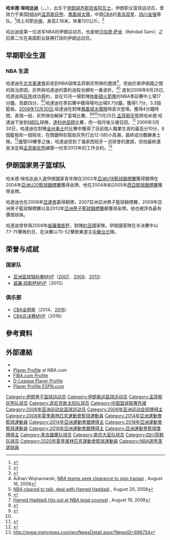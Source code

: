{{noteta|G1=NBA}}
{{Infobox basketball biography
| name         = 哈米德·埃哈达迪<br/>{{Lang|en|Hamed Ehadadi}}
| image        = Hamed Haddadi 13981129001032637176521075086269.jpg
| position     = [[中鋒_(籃球)|中鋒]]
| height_ft    = 7
| height_in    = 2
| weight_kg   = 110
| league       = [[中國男子籃球職業聯賽|CBA]]
| team         = 四川蓝鲸
| number       = 5
| birth_date   = {{birth date and age|1985|05|19}}
| birth_place  = {{IRN}}[[胡齐斯坦省|胡齐斯坦省]][[阿瓦士|阿瓦士]] 
| nationality  = {{IRN}}
| highschool   =
| college      = 
| career_start = 2002年
| career_end   = 
| years1       = 1999年－2002年
| team1        = {{Le|Shahin Ahvaz}}
| years2       = 2019年－2020年
| team2        = [[南京同曦大聖籃球俱樂部|南京同曦]]
| former_teams = [[Shahin_Ahvaz|Shahin Ahvaz]]（伊朗）（1999-2002）<br />[[Paykan_Tehran|Paykan Tehran]]（伊朗）（2002-2007）<br />→[[Al-Nasr|Al-Nasr]]（United Arab Emirates）（2003）<br />→[[Sanam_Tehran|Sanam Tehran]]（2004）<br />[[Saba_Battery_Tehran|Saba Battery Tehran]]（伊朗）（2007-2008）<br />[[孟菲斯灰熊|孟菲斯灰熊]]（2008-2013）<br />→[[達科他巫師|達科他巫師]]（[[NBA發展聯盟|D-League]]）（2008）<br />[[Melli_Haffari_Ahvaz|Melli Haffari Ahvaz]]（伊朗）（2011）<br />[[鳳凰城太陽|鳳凰城太陽]]（2013）<br />[[Foolad_Mahan_Isfahan|Foolad Mahan Isfahan]]（伊朗）（2013）<br />[[四川金强|四川金强]]（[[中國男子籃球職業聯賽|CBA]]）（2013-2014）<br />[[Mahram_Tehran|Mahram Tehran]]（伊朗）（2014）<br />[[青岛双星雄鹰篮球俱乐部|青岛双星]]（[[中國男子籃球職業聯賽|CBA]]）（2014-2015）<br />[[四川金强|四川金强]]（[[中國男子籃球職業聯賽|CBA]]）（2015-2016）<br />[[Petrochimi_Bandar_Imam|Petrochimi Bandar Imam]]（伊朗）（2016）<br />[[四川金强|四川金强]]（[[中國男子籃球職業聯賽|CBA]]）（2016-2017）<br />[[Petrochimi_Bandar_Imam|Petrochimi Bandar Imam]]（伊朗）（2017–18）<br>[[尚普維爾籃球俱樂部|尚普維爾籃球俱樂部]] (2019)
| awards       = 
* 2x [[中国男子篮球职业联赛|CBA全明星]]（2014、[[2016年中国男子篮球职业联赛全明星赛|2016]]）
* [[中国男子篮球职业联赛总决赛最有价值球员|CBA总决赛MVP]]（2016）
* [[中国男子篮球职业联赛常规赛篮板王|CBA总决赛MVP]]（2020）
* 3x [[亚洲篮球锦标赛|亚洲篮球锦标赛]]MVP（[[2007年亚洲篮球锦标赛|2007]]、[[2009年亚洲篮球锦标赛|2009]]、[[2013年亚洲篮球锦标赛|2013]]）
* [[威廉·瓊斯盃國際籃球邀請賽|威廉·琼斯杯]]MVP（2013）
| medal_templates =
{{MedalCountry|{{IRI}}}} 
{{MedalSport|男子籃球}}
{{MedalCompetition|[[亞洲盃籃球賽|亞洲盃籃球賽]]}}
{{MedalSilver | [[2017年亞洲盃籃球賽|2017 黎巴嫩]] | [[伊朗國家男子籃球隊|團隊]]}}
{{MedalBronze | [[2015年亞洲籃球錦標賽|2015 長沙]] | [[伊朗國家男子籃球隊|團隊]]}}
{{MedalGold | [[2013年亞洲籃球錦標賽|2013 馬尼拉]] | [[伊朗國家男子籃球隊|團隊]]}}
{{MedalGold | [[2009年亞洲籃球錦標賽|2009 天津]] | [[伊朗國家男子籃球隊|團隊]]}}
{{MedalGold | [[2007年亞洲籃球錦標賽|2007 德島]] | [[伊朗國家男子籃球隊|團隊]]}}
{{MedalCompetition|亞洲運動會}}
{{MedalSilver|[[2018年亞洲運動會|2018 雅加達]]|[[伊朗國家男子籃球隊|團隊]]}}
| profile      = hamed_haddadi
}}
'''哈米德·埃哈达迪'''（{{lang-fa|حامد حدادی}}，{{lang-en|'''Hamed E. Haddadi'''}}，{{bd|1985年|5月19日||}}），出生于[[伊朗|伊朗]][[胡齐斯坦省|胡齐斯坦省]][[阿瓦士|阿瓦士]]，伊朗职业篮球运动员，曾效力于美国[[NBA|NBA]]的[[孟菲斯灰熊|孟菲斯灰熊]]、[[鳳凰城太陽|鳳凰城太陽]]，中国[[中國男子籃球職業聯賽|CBA]]的[[青岛双星|青岛双星]]、[[四川金强|四川金强]]等队。<ref>{{cite news |title=Grizzlies sign Iranian center Hamed Haddadi |url=http://www.nba.com/grizzlies/news/grizzlies_sign_hamed_haddadi-080828.html |publisher=[[NBA|NBA]] |language=en |accessdate=2008-08-28 |archive-date=2008-08-31 |archive-url=https://web.archive.org/web/20080831220904/http://www.nba.com/grizzlies/news/grizzlies_sign_hamed_haddadi-080828.html |dead-url=no }}</ref>场上司职[[中锋|中锋]]，身高2.18米，体重120公斤。<ref>{{Cite web |url=http://www.nba.com/dleague/playerfile/index.jsp?player=hamed_haddadi |title=NBA.com D-League Profile. |accessdate=2009-08-24 |archive-date=2009-03-08 |archive-url=https://web.archive.org/web/20090308094915/http://www.nba.com/dleague/playerfile/index.jsp?player=hamed_haddadi |dead-url=no }}</ref>

哈达迪是第一位进军NBA的伊朗运动员，也是继[[贝哈德·萨米|贝哈德·萨米]]（Behdad Sami）之后第二位在美国职业联赛打球的伊朗运动员。

==早期职业生涯==
===NBA 生涯===
哈達迪在[[2008年夏季奥林匹克运动会|北京奧運會]]前收到NBA球隊孟菲斯灰熊隊的邀請<ref>{{cite news |title=Iran's Haddadi to play in NBA |url=http://www.presstv.ir/detail.aspx?id=26973&sectionid=3510211 |publisher=[[Press_TV|Press TV]] |date=October 25, 2007 |first= |last= |accessdate=2007-10-26 |archive-date=2008-02-04 |archive-url=https://web.archive.org/web/20080204022543/http://www.presstv.ir/detail.aspx?id=26973&sectionid=3510211 |dead-url=no }}</ref>，但由於美伊兩國之間的政治原因，灰熊與哈達迪的簽約過程也頗有一番波折。<ref>Adrian Wojnarowski, [http://sports.yahoo.com/olympics/beijing/basketball/news?slug=aw-nbairan081608 NBA teams seek clearance to sign Iranian] {{Wayback|url=http://sports.yahoo.com/olympics/beijing/basketball/news?slug=aw-nbairan081608 |date=20110522183105 }}, August 16, 2008</ref><ref>[http://www.interbasket.net/news/437/2008/08/20/nba-cleared-to-talk-deal-with-hamed-ehadadi NBA cleared to talk, deal with Hamed Haddadi] {{Wayback|url=http://www.interbasket.net/news/437/2008/08/20/nba-cleared-to-talk-deal-with-hamed-ehadadi |date=20090814191543 }}, August 20, 2008</ref> 直到2008年8月28日, 哈達迪與[[灰熊|灰熊]]成功簽約，並在10月一場對陣[[休斯頓火箭隊|休斯頓火箭隊]]的NBA季前賽中上場17分鐘，貢獻四分。<ref>{{Cite web |url=http://www.nba.com/grizzlies/news/grizzlies_sign_hamed_haddadi-080828.html |title=存档副本 |accessdate=2009-08-24 |archive-date=2009-12-24 |archive-url=https://web.archive.org/web/20091224160137/http://www.nba.com/grizzlies/news/grizzlies_sign_hamed_haddadi-080828.html |dead-url=no }}</ref><ref>[http://www.tehrantimes.com/index_View.asp?code=175647 Hamed Haddadi hits out at NBA legal counsel] {{Wayback|url=http://www.tehrantimes.com/index_View.asp?code=175647 |date=20080912172347 }}, August 19, 2008</ref>哈達迪在季前賽中獲得場均出場9.7分鐘，獲得1.7分，3.3個籃板。[[2008年12月30日|2008年12月30日]],哈達迪在對陣[[鳳凰城太陽隊|鳳凰城太陽隊]]時首次登場，獲得4分鐘時間，表現一般，灰熊隊也輸掉了當場比賽。<ref name="debut">{{Cite web |url=http://www.rotoworld.com/content/playerpages/playerbreakingnews.asp?sport=NBA&id=1561&line=106814&spln=1 |title=Grizzlies rookie Haddadi makes NBA debut |access-date=2009-08-24 |archive-url=https://web.archive.org/web/20090207195020/http://www.rotoworld.com/content/playerpages/playerbreakingnews.asp?sport=NBA&id=1561&line=106814&spln=1 |archive-date=2009-02-07 |dead-url=yes }}</ref><ref>{{Cite web |url=http://scores.espn.go.com/nba/boxscore?gameId=281230029 |title=Suns 101, Grizzlies 89 - Box score |accessdate=2009-08-24 |archive-date=2009-02-11 |archive-url=https://web.archive.org/web/20090211110227/http://scores.espn.go.com/nba/boxscore?gameId=281230029 |dead-url=no }}</ref><ref name="dleague" />11月25日,[[孟菲斯灰熊|孟菲斯灰熊]]將哈米德·哈達迪下放到[[美國國家籃球發展聯盟|NBDL]]球隊，[[達科他巫師|達科他巫師]]比賽，但一個月後又被召回。<ref name="dleague">{{Cite web |url=http://www.nba.com/grizzlies/news/grizzlies_assign_hamed_haddadi-to-dleague-081125.html?rss=true |title=Grizzlies assign Hamed Haddadi to NBA Development League's Dakota Wizards |accessdate=2009-08-24 |archive-date=2009-02-06 |archive-url=https://web.archive.org/web/20090206181819/http://www.nba.com/grizzlies/news/grizzlies_assign_hamed_haddadi-to-dleague-081125.html?rss=true |dead-url=no }}</ref> 2009年3月30日，哈達迪在對陣[[金州勇士|金州勇士]]的比賽中獲得了目前個人職業生涯的最高分10分，8個籃板和一個阻攻，在關鍵時刻幫助灰熊打出12-0的小高潮，最終成功戰勝勇士隊。<ref>{{Cite web |url=http://www.commercialappeal.com/news/2009/mar/31/grizzlies-rally-beat-golden-state-warriors-114-109/ |title=Grizzlies rally to beat Golden State Warriors, 114-109 |accessdate=2009-08-24 |archive-date=2009-08-16 |archive-url=https://web.archive.org/web/20090816195923/http://www.commercialappeal.com/news/2009/mar/31/grizzlies-rally-beat-golden-state-warriors-114-109/ |dead-url=no }}</ref>儘管09賽季之後，哈達迪受到了幾家西班牙一流球會的邀請，但他最終還是決定與[[孟菲斯灰熊|孟菲斯灰熊]]續簽一份至2013年的工作合約。<ref>http://www.mehrnews.com/en/NewsDetail.aspx?NewsID=896754{{dead link|date=2017年12月 |bot=InternetArchiveBot |fix-attempted=yes }}</ref>

==伊朗国家男子篮球队==
哈米德·埃哈达迪入選伊朗國家青年隊在2002年[[亞洲U18籃球錦標賽|亞洲U18籃球錦標賽]]獲得銀牌在2004年[[亞洲U20籃球錦標賽|亞洲U20籃球錦標賽]]獲得金牌。他在2004年和2005年[[西亞籃球錦標賽|西亞籃球錦標賽]]獲得金牌。

哈達迪也在2006年[[亞運會|亞運會]]贏得銅牌，2007亞洲亞洲男子籃球錦標賽，2009年亞洲男子籃球錦標賽以及2013年[[亞洲男子籃球錦標賽|亞洲男子籃球錦標賽]]都獲得金牌。他也被評為最有價值球員。

哈達迪曾參與2009年[[威廉瓊斯杯|威廉瓊斯杯]]，對陣[[約旦|約旦]]國家隊。伊朗國家隊在半決賽中以77-75擊敗約旦，在決賽以70-52擊敗東道主[[中華台北|中華台北]]隊。

== 荣誉与成就 ==
===国家队===
* [[亚洲篮球锦标赛|亚洲篮球锦标赛MVP]]（[[2007年亚洲篮球锦标赛|2007]]、[[2009年亚洲篮球锦标赛|2009]]、[[2013年亚洲篮球锦标赛|2013]]）
* [[威廉·瓊斯盃國際籃球邀請賽|威廉·琼斯杯MVP]]（2013）

===俱乐部===
* [[中国男子篮球职业联赛|CBA全明星]]（2014、[[2016年中国男子篮球职业联赛全明星赛|2016]]）
* [[中国男子篮球职业联赛总决赛|CBA总决赛MVP]]（2016）

==參考資料==
{{Reflist}}

==外部連結==
*{{IOC profile|id=hamed-ehadadi}}
*[http://www.nba.com/playerfile/hamed_haddadi/ Player Profile]{{Wayback|url=http://www.nba.com/playerfile/hamed_haddadi/ |date=20091203215628 }} at NBA.com
*[https://web.archive.org/web/20111008002818/http://china2009.fiba.com/pages/eng/fe/09/fascm/player/p/eid/4046/pid/43920/sid/7038/tid/2605/profile.html FIBA.com Profile]
*[https://web.archive.org/web/20090308094915/http://www.nba.com/dleague/playerfile/index.jsp?player=hamed_haddadi D-League Player Profile]
*[http://sports.espn.go.com/nba/players/profile?playerId=3478 Player Profile ESPN.com]{{Wayback|url=http://sports.espn.go.com/nba/players/profile?playerId=3478 |date=20100212033416 }}

{{2008年夏季奥运会伊朗男子篮球阵容}}
{{CBA总决赛最有价值球员}}
{{2015-16赛季CBA总冠军|1}}
{{Authority control}}
{{DEFAULTSORT:Haddadi, Hamed}}

[[Category:伊朗男子篮球运动员|Category:伊朗男子篮球运动员]]
[[Category:伊朗奥运篮球运动员|Category:伊朗奥运篮球运动员]]
[[Category:孟菲斯灰熊队球员|Category:孟菲斯灰熊队球员]]
[[Category:菲尼克斯太阳队球员|Category:菲尼克斯太阳队球员]]
[[Category:中国篮球联赛外援|Category:中国篮球联赛外援]]
[[Category:2006年亚洲运动会篮球运动员|Category:2006年亚洲运动会篮球运动员]]
[[Category:2006年亚洲运动会铜牌得主|Category:2006年亚洲运动会铜牌得主]]
[[Category:2008年夏季奧林匹克運動會籃球運動員|Category:2008年夏季奧林匹克運動會籃球運動員]]
[[Category:2014年亞洲運動會籃球運動員|Category:2014年亞洲運動會籃球運動員]]
[[Category:2014年亞洲運動會銀牌得主|Category:2014年亞洲運動會銀牌得主]]
[[Category:2018年亞洲運動會籃球運動員|Category:2018年亞洲運動會籃球運動員]]
[[Category:2018年亞洲運動會銀牌得主|Category:2018年亞洲運動會銀牌得主]]
[[Category:亞洲運動會籃球獎牌得主|Category:亞洲運動會籃球獎牌得主]]
[[Category:青岛雄鹰队球员|Category:青岛雄鹰队球员]]
[[Category:南京大圣队球员|Category:南京大圣队球员]]
[[Category:四川蓝鲸队球员|Category:四川蓝鲸队球员]]
[[Category:2020年夏季奧林匹克運動會籃球運動員|Category:2020年夏季奧林匹克運動會籃球運動員]]
[[Category:NBA選秀落選球員|Category:NBA選秀落選球員]]